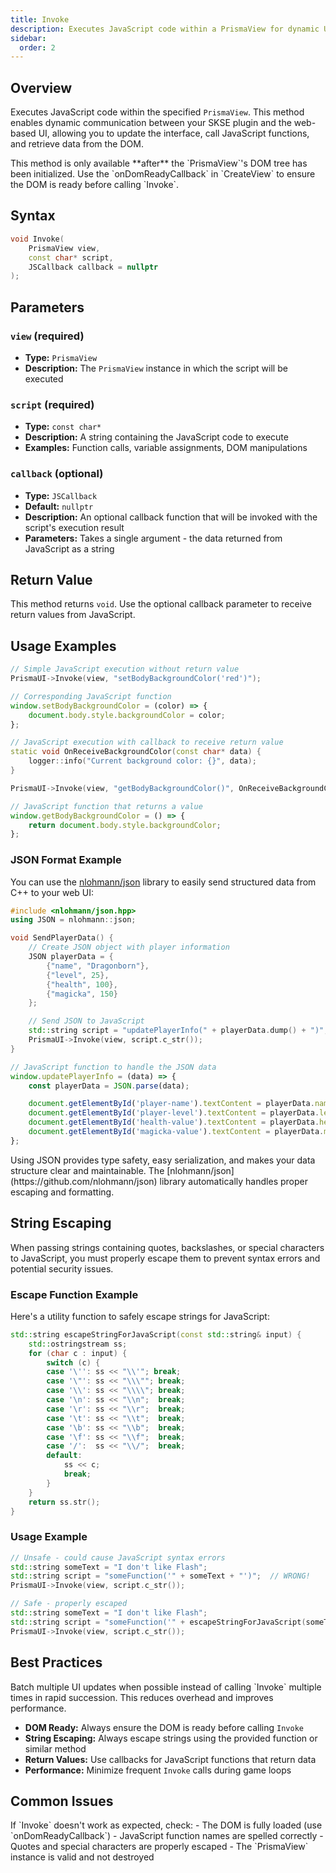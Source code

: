 ```yaml
---
title: Invoke
description: Executes JavaScript code within a PrismaView for dynamic UI interaction
sidebar:
  order: 2
---
```



## Overview

Executes JavaScript code within the specified `PrismaView`. This method enables dynamic communication between your SKSE plugin and the web-based UI, allowing you to update the interface, call JavaScript functions, and retrieve data from the DOM.

<Aside type="caution" title="Important">
This method is only available **after** the `PrismaView`'s DOM tree has been initialized. Use the `onDomReadyCallback` in `CreateView` to ensure the DOM is ready before calling `Invoke`.
</Aside>

## Syntax

```cpp
void Invoke(
    PrismaView view, 
    const char* script, 
    JSCallback callback = nullptr
);
```

## Parameters

### `view` (required)
- **Type:** `PrismaView`
- **Description:** The `PrismaView` instance in which the script will be executed

### `script` (required)
- **Type:** `const char*`
- **Description:** A string containing the JavaScript code to execute
- **Examples:** Function calls, variable assignments, DOM manipulations

### `callback` (optional)
- **Type:** `JSCallback`
- **Default:** `nullptr`
- **Description:** An optional callback function that will be invoked with the script's execution result
- **Parameters:** Takes a single argument - the data returned from JavaScript as a string

## Return Value

This method returns `void`. Use the optional callback parameter to receive return values from JavaScript.

## Usage Examples

<Tabs>
<TabItem label="Basic JavaScript Execution">

```cpp
// Simple JavaScript execution without return value
PrismaUI->Invoke(view, "setBodyBackgroundColor('red')");
```

```js
// Corresponding JavaScript function
window.setBodyBackgroundColor = (color) => {
    document.body.style.backgroundColor = color;
};
```

</TabItem>
<TabItem label="With Return Value">

```cpp
// JavaScript execution with callback to receive return value
static void OnReceiveBackgroundColor(const char* data) {
    logger::info("Current background color: {}", data);
}

PrismaUI->Invoke(view, "getBodyBackgroundColor()", OnReceiveBackgroundColor);
```

```js
// JavaScript function that returns a value
window.getBodyBackgroundColor = () => {
    return document.body.style.backgroundColor;
};
```

</TabItem>
</Tabs>

### JSON Format Example

You can use the [nlohmann/json](https://github.com/nlohmann/json) library to easily send structured data from C++ to your web UI:

<Tabs>
<TabItem label="Simple JSON Example">

```cpp
#include <nlohmann/json.hpp>
using JSON = nlohmann::json;

void SendPlayerData() {
    // Create JSON object with player information
    JSON playerData = {
        {"name", "Dragonborn"},
        {"level", 25},
        {"health", 100},
        {"magicka", 150}
    };

    // Send JSON to JavaScript
    std::string script = "updatePlayerInfo(" + playerData.dump() + ")";
    PrismaUI->Invoke(view, script.c_str());
}
```

```js
// JavaScript function to handle the JSON data
window.updatePlayerInfo = (data) => {
    const playerData = JSON.parse(data);

    document.getElementById('player-name').textContent = playerData.name;
    document.getElementById('player-level').textContent = playerData.level;
    document.getElementById('health-value').textContent = playerData.health;
    document.getElementById('magicka-value').textContent = playerData.magicka;
};
```

</TabItem>
</Tabs>

<Aside type="tip" title="JSON Benefits">
Using JSON provides type safety, easy serialization, and makes your data structure clear and maintainable. The [nlohmann/json](https://github.com/nlohmann/json) library automatically handles proper escaping and formatting.
</Aside>

## String Escaping

<Aside type="caution" title="Escape Characters Warning">
When passing strings containing quotes, backslashes, or special characters to JavaScript, you must properly escape them to prevent syntax errors and potential security issues.
</Aside>

### Escape Function Example

Here's a utility function to safely escape strings for JavaScript:

```cpp
std::string escapeStringForJavaScript(const std::string& input) {
    std::ostringstream ss;
    for (char c : input) {
        switch (c) {
        case '\'': ss << "\\'"; break;
        case '\"': ss << "\\\""; break;
        case '\\': ss << "\\\\"; break;
        case '\n': ss << "\\n";  break;
        case '\r': ss << "\\r";  break;
        case '\t': ss << "\\t";  break;
        case '\b': ss << "\\b";  break;
        case '\f': ss << "\\f";  break;
        case '/':  ss << "\\/";  break;
        default:
            ss << c;
            break;
        }
    }
    return ss.str();
}
```

### Usage Example

```cpp
// Unsafe - could cause JavaScript syntax errors
std::string someText = "I don't like Flash";
std::string script = "someFunction('" + someText + "')";  // WRONG!
PrismaUI->Invoke(view, script.c_str());

// Safe - properly escaped
std::string someText = "I don't like Flash";
std::string script = "someFunction('" + escapeStringForJavaScript(someText) + "')";
PrismaUI->Invoke(view, script.c_str());
```

## Best Practices

<Aside type="tip" title="Performance Tip">
Batch multiple UI updates when possible instead of calling `Invoke` multiple times in rapid succession. This reduces overhead and improves performance.
</Aside>

- **DOM Ready:** Always ensure the DOM is ready before calling `Invoke`
- **String Escaping:** Always escape strings using the provided function or similar method
- **Return Values:** Use callbacks for JavaScript functions that return data
- **Performance:** Minimize frequent `Invoke` calls during game loops

## Common Issues

<Aside type="caution" title="Troubleshooting">
If `Invoke` doesn't work as expected, check:
- The DOM is fully loaded (use `onDomReadyCallback`)
- JavaScript function names are spelled correctly
- Quotes and special characters are properly escaped
- The `PrismaView` instance is valid and not destroyed
</Aside>
